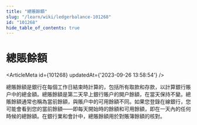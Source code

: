 ```yaml
---
title: "總賬餘額"
slug: "/learn/wiki/ledgerbalance-101268"
id: "101268"
hide_table_of_contents: true
---
```



# 總賬餘額

<ArticleMeta id={101268} updatedAt={'2023-09-26 13:58:54'} />
<div className='border-solid border-b border-t-0 my-4 border-[var(--ifm-color-gray-300)]' />

總賬餘額是銀行在每個工作日結束時計算的，包括所有取款和存款，以計算銀行賬户中的總金額。總賬餘額是第二天早上銀行賬户的開户餘額，在當天保持不變。總賬餘額通常也稱為當前餘額，與賬户中的可用餘額不同。如果您登錄在線銀行，您可能會看到您的當前餘額——即每天開始時的餘額和可用餘額，即在一天內的任何時候的總餘額。在銀行業和會計中，總賬餘額用於對賬簿餘額的核對。
